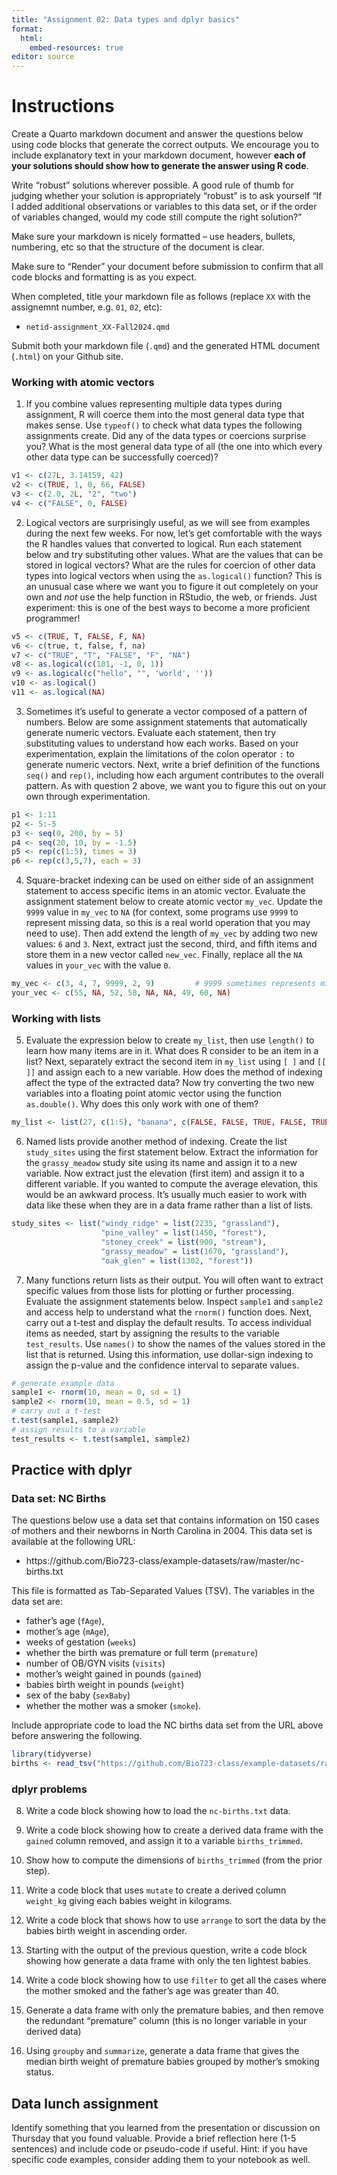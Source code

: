 ```yaml
---
title: "Assignment 02: Data types and dplyr basics"
format: 
  html:
    embed-resources: true
editor: source
---
```


# Instructions

Create a Quarto markdown document and answer the questions below using code blocks that generate the correct outputs. We encourage you to include explanatory text in your markdown document, however **each of your solutions should show how to generate the answer using R code**.

Write "robust" solutions wherever possible. A good rule of thumb for judging whether your solution is appropriately "robust" is to ask yourself "If I added additional observations or variables to this data set, or if the order of variables changed, would my code still compute the right solution?"

Make sure your markdown is nicely formatted -- use headers, bullets, numbering, etc so that the structure of the document is clear.

Make sure to "Render" your document before submission to confirm that all code blocks and formatting is as you expect.

When completed, title your markdown file as follows (replace `XX` with the assignemnt number, e.g. `01`, `02`, etc):

-   `netid-assignment_XX-Fall2024.qmd`

Submit both your markdown file (`.qmd`) and the generated HTML document (`.html`) on your Github site.



### Working with atomic vectors

1. If you combine values representing multiple data types during assignment, R will coerce them into the most general data type that makes sense. Use `typeof()` to check what data types the following assignments create. Did any of the data types or coercions surprise you? What is the most general data type of all (the one into which every other data type can be successfully coerced)?

```r
v1 <- c(27L, 3.14159, 42)
v2 <- c(TRUE, 1, 0, 66, FALSE)
v3 <- c(2.0, 2L, "2", "two")
v4 <- c("FALSE", 0, FALSE)
```

2. Logical vectors are surprisingly useful, as we will see from examples during the next few weeks. For now, let's get comfortable with the ways the R handles values that converted to logical. Run each statement below and try substituting other values. What are the values that can be stored in logical vectors? What are the rules for coercion of other data types into logical vectors when using the `as.logical()` function? This is an unusual case where we want you to figure it out completely on your own and *not* use the help function in RStudio, the web, or friends. Just experiment: this is one of the best ways to become a more proficient programmer!  

```r
v5 <- c(TRUE, T, FALSE, F, NA)
v6 <- c(true, t, false, f, na)
v7 <- c("TRUE", "T", "FALSE", "F", "NA")
v8 <- as.logical(c(101, -1, 0, 1))
v9 <- as.logical(c("hello", "", 'world', ''))
v10 <- as.logical()
v11 <- as.logical(NA)
```

3. Sometimes it's useful to generate a vector composed of a pattern of numbers. Below are some assignment statements that automatically generate numeric vectors. Evaluate each statement, then try substituting values to understand how each works. Based on your experimentation, explain the limitations of the colon operator `:` to generate numeric vectors. Next, write a brief definition of the functions `seq()` and `rep()`, including how each argument contributes to the overall pattern. As with question 2 above, we want you to figure this out on your own through experimentation.  

```r
p1 <- 1:11
p2 <- 5:-5
p3 <- seq(0, 200, by = 5)
p4 <- seq(20, 10, by = -1.5)
p5 <- rep(c(1:5), times = 3)
p6 <- rep(c(3,5,7), each = 3)
```

4. Square-bracket indexing can be used on either side of an assignment statement to access specific items in an atomic vector. Evaluate the assignment statement below to create atomic vector `my_vec`. Update the `9999` value in `my_vec` to `NA` (for context, some programs use `9999` to represent missing data, so this is a real world operation that you may need to use). Then add extend the length of `my_vec` by adding two new values: `6` and `3`. Next, extract just the second, third, and fifth items and store them in a new vector called `new_vec`.  Finally, replace all the `NA` values in `your_vec` with the value `0`.

```r
my_vec <- c(3, 4, 7, 9999, 2, 9)         # 9999 sometimes represents missing data!
your_vec <- c(55, NA, 52, 58, NA, NA, 49, 60, NA)
```


### Working with lists

5. Evaluate the expression below to create `my_list`, then use `length()` to learn how many items are in it. What does R consider to be an item in a list? Next, separately extract the second item in `my_list` using `[ ]` and `[[ ]]` and assign each to a new variable. How does the method of indexing affect the type of the extracted data? Now try converting the two new variables into a floating point atomic vector using the function `as.double()`. Why does this only work with one of them? 

```r
my_list <- list(27, c(1:5), "banana", c(FALSE, FALSE, TRUE, FALSE, TRUE))   
```

6. Named lists provide another method of indexing. Create the list `study_sites` using the first statement below. Extract the information for the `grassy_meadow` study site using its name and assign it to a new variable. Now extract just the elevation (first item) and assign it to a different variable. If you wanted to compute the average elevation, this would be an awkward process. It's usually much easier to work with data like these when they are in a data frame rather than a list of lists. 

```r
study_sites <- list("windy_ridge" = list(2235, "grassland"), 
                    "pine_valley" = list(1450, "forest"),
                    "stoney_creek" = list(900, "stream"),
                    "grassy_meadow" = list(1670, "grassland"),
                    "oak_glen" = list(1302, "forest"))
```


7. Many functions return lists as their output. You will often want to extract specific values from those lists for plotting or further processing. Evaluate the assignment statements below. Inspect `sample1` and `sample2` and access help to understand what the `rnorm()` function does. Next, carry out a t-test and display the default results. To access individual items as needed, start by assigning the results to the variable `test_results`. Use `names()` to show the names of the values stored in the list that is returned. Using this information, use dollar-sign indexing to assign the p-value and the confidence interval to separate values.

```r
# generate example data
sample1 <- rnorm(10, mean = 0, sd = 1)
sample2 <- rnorm(10, mean = 0.5, sd = 1)
# carry out a t-test
t.test(sample1, sample2)
# assign results to a variable
test_results <- t.test(sample1, sample2)
```

## Practice with dplyr

### Data set: NC Births

The questions below use a data set that contains information on 150 cases of mothers and their newborns in North Carolina in 2004. This data set is available at the following URL:

* https://github.com/Bio723-class/example-datasets/raw/master/nc-births.txt

This file is formatted as Tab-Separated Values (TSV). The variables in the data set are: 
  
  * father's age (`fAge`),
  * mother's age (`mAge`),  
  * weeks of gestation (`weeks`)
  * whether the birth was premature or full term (`premature`)
  * number of OB/GYN visits (`visits`)
  * mother's weight gained in pounds (`gained`)
  * babies birth weight in pounds (`weight`) 
  * sex of the baby (`sexBaby`)
  * whether the mother was a smoker (`smoke`).


Include appropriate code to load the NC births data set from the URL above before answering the following.

```r
library(tidyverse)
births <- read_tsv("https://github.com/Bio723-class/example-datasets/raw/master/nc-births.txt")
```

### dplyr problems

8. Write a code block showing how to load the `nc-births.txt` data.

9. Write a code block showing how to create a derived data frame with the `gained`  column removed, and assign it to a variable `births_trimmed`.

10. Show how to compute the dimensions of `births_trimmed` (from the prior step).

11. Write a code block that uses `mutate` to create a derived column `weight_kg` giving each babies weight in kilograms.

12. Write a code block that shows how to use `arrange` to sort the data by the babies birth weight in ascending order.

13. Starting with the output of the previous question, write a code block showing how generate a data frame with only the ten lightest babies.

14. Write a code block showing how to use `filter` to get all the cases where the mother smoked and the father's age was greater than 40.

15. Generate a data frame with only the premature babies, and then remove the redundant "premature" column (this is no longer variable in your derived data)

16. Using `groupby` and `summarize`, generate a data frame that gives the median birth weight of premature babies grouped by mother's smoking status.
  

## Data lunch assignment

Identify something that you learned from the presentation or discussion on Thursday that you found valuable. Provide a brief reflection here (1-5 sentences) and include code or pseudo-code if useful. Hint: if you have specific code examples, consider adding them to your notebook as well.


